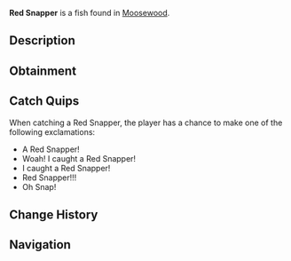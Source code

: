 {{FishInfobox
|image          = Red Snapper.png
|rarity         = Common
|sea            = First Sea
|location       = [[Moosewood]]
|sublocation    = Saltwater
|sources        = Fishing Rod
|radar_location = 
|xp             = 80
|weather        = 
|time           = 
|season         = Summer, Autumn
|bait           = 
|base_weight    = 7
|base_value     = 70
|weight_range   = 6
|base_chance    = 75
|base_resil     = 75
}}
'''Red Snapper''' is a {{Rarity|Common}} fish found in [[Moosewood]].

== Description ==
{{Description|The Red Snapper is a common salt water fish that can be commonly found all around Moosewoods oceans. They are a very noticeable fish with their obvious red and light red tones.|Bestiary Entry}}

== Obtainment ==
{{Description|Found in saltwater near Moosewood Docks. Prefers the Summer and Autumn.|Bestiary Hint}}
{{Fish Availability|
Moosewood/Docks
Moosewood/Seaweed and Mini-Island
Moosewood/Surrounding Ocean
|top_rods      = 
Leviathan's Fang Rod\221056.71\159305.79;
Trident Rod\209138.95\106170.72;
Free Spirit Rod\205546.03\105946.6;
Azure Of Lagoon\188418.42\161760.61;
No-Life Rod\187223.85\159788.5;
Training Rod\156920.8\159909.02;
Flimsy Rod\115624.71\115624.71;
Resourceful Rod\162920.91\187288.48;
Abyssal Specter Rod\177448.09\198684.32;
Egg Rod\173703.59\196762.64;
Great Dreamer Rod\171091.28\194066.89;
Phoenix Rod\168539.74\193747.7;
Wisdom Rod\168521.23\193726.42;
Summit Rod\170518.11\186720.98;
Seraphic Rod\185274.43\150268.82;
Ethereal Prism Rod\181487.85\91073.26;
Rod Of The Forgotten Fang\177677.84\137266.79;
Challenger's Rod\177536.87\137593.28;
Rod Of The Exalted One\174908.68\130931.22;
Blazebringer Rod\172447.6\193085.38;
Verdant Shear Rod\172144.55\193662.15;
Zeus Rod\171841.68\191758.55;
Rod Of The Depths\171473.85\124733.48;
Depthseeker Rod\167804.86\184786.93;
Volcanic Rod\167256.11\187272.6;
Avalanche Rod\165329.76\168706.78;
Steady Rod\80107.28\80107.28
|recommended   = Trident Rod
}}

== Catch Quips ==
When catching a Red Snapper, the player has a chance to make one of the following exclamations:
* A Red Snapper!
* Woah! I caught a Red Snapper!
* I caught a Red Snapper!
* Red Snapper!!!
* Oh Snap!

== Change History ==
{{Change History|{{subst:Current Version}}}}

== Navigation ==
{{Fish Navbox|Moosewood}}